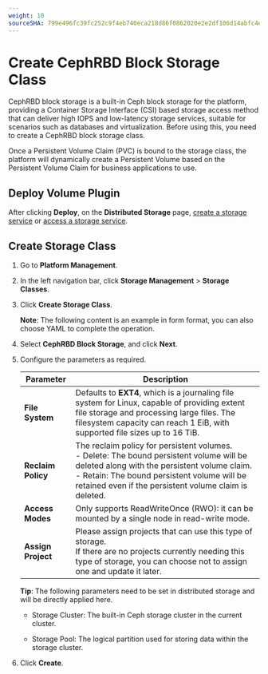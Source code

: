 ```yaml
---
weight: 10
sourceSHA: 799e496fc39fc252c9f4eb740eca218d86f0862020e2e2df106d14abfc4e3c4c
---
```


# Create CephRBD Block Storage Class

CephRBD block storage is a built-in Ceph block storage for the platform, providing a Container Storage Interface (CSI) based storage access method that can deliver high IOPS and low-latency storage services, suitable for scenarios such as databases and virtualization. Before using this, you need to create a CephRBD block storage class.

Once a Persistent Volume Claim (PVC) is bound to the storage class, the platform will dynamically create a Persistent Volume based on the Persistent Volume Claim for business applications to use.

## Deploy Volume Plugin

After clicking **Deploy**, on the **Distributed Storage** page, [create a storage service](/storage/storagesystem_ceph/installation/create_service_stand.mdx) or [access a storage service](/storage/storagesystem_ceph/functions/access_storage_service.mdx).

## Create Storage Class

1. Go to **Platform Management**.

2. In the left navigation bar, click **Storage Management** > **Storage Classes**.

3. Click **Create Storage Class**.

   **Note**: The following content is an example in form format, you can also choose YAML to complete the operation.

4. Select **CephRBD Block Storage**, and click **Next**.

5. Configure the parameters as required.

   | Parameter    | Description                                                                                     |
   | ------------ | ----------------------------------------------------------------------------------------------- |
   | **File System** | Defaults to **EXT4**, which is a journaling file system for Linux, capable of providing extent file storage and processing large files. The filesystem capacity can reach 1 EiB, with supported file sizes up to 16 TiB. |
   | **Reclaim Policy** | The reclaim policy for persistent volumes.<br />- Delete: The bound persistent volume will be deleted along with the persistent volume claim.<br />- Retain: The bound persistent volume will be retained even if the persistent volume claim is deleted.                     |
   | **Access Modes** | Only supports ReadWriteOnce (RWO): it can be mounted by a single node in read-write mode.                                          |
   | **Assign Project** | Please assign projects that can use this type of storage.<br />If there are no projects currently needing this type of storage, you can choose not to assign one and update it later.                      |

   **Tip**: The following parameters need to be set in distributed storage and will be directly applied here.

   - Storage Cluster: The built-in Ceph storage cluster in the current cluster.

   - Storage Pool: The logical partition used for storing data within the storage cluster.

6. Click **Create**.
